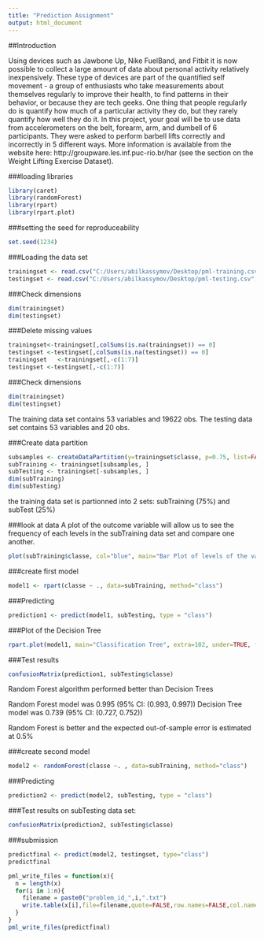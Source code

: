 ```yaml
---
title: "Prediction Assignment"
output: html_document
---
```


##Introduction

Using devices such as Jawbone Up, Nike FuelBand, and Fitbit it is now possible to collect a large amount of data about personal activity relatively inexpensively. These type of devices are part of the quantified self movement - a group of enthusiasts who take measurements about themselves regularly to improve their health, to find patterns in their behavior, or because they are tech geeks. One thing that people regularly do is quantify how much of a particular activity they do, but they rarely quantify how well they do it. In this project, your goal will be to use data from accelerometers on the belt, forearm, arm, and dumbell of 6 participants. They were asked to perform barbell lifts correctly and incorrectly in 5 different ways. More information is available from the website here: http://groupware.les.inf.puc-rio.br/har (see the section on the Weight Lifting Exercise Dataset). 

###loading libraries
```r
library(caret)
library(randomForest)
library(rpart)
library(rpart.plot)
```

###setting the seed for reproduceability
```r
set.seed(1234)
```

###Loading the data set
```r
trainingset <- read.csv("C:/Users/abilkassymov/Desktop/pml-training.csv", na.strings=c("NA","#DIV/0!", ""))
testingset <- read.csv("C:/Users/abilkassymov/Desktop/pml-testing.csv", na.strings=c("NA","#DIV/0!", ""))
```

###Check dimensions
```r
dim(trainingset) 
dim(testingset)
```

###Delete missing values
```r
trainingset<-trainingset[,colSums(is.na(trainingset)) == 0]
testingset <-testingset[,colSums(is.na(testingset)) == 0]
trainingset   <-trainingset[,-c(1:7)]
testingset <-testingset[,-c(1:7)]
```

###Check dimensions
```r
dim(trainingset)
dim(testingset)
```
The training data set contains 53 variables and 19622 obs.
The testing data set contains 53 variables and 20 obs.

###Create data partition
```r
subsamples <- createDataPartition(y=trainingset$classe, p=0.75, list=FALSE)
subTraining <- trainingset[subsamples, ] 
subTesting <- trainingset[-subsamples, ]
dim(subTraining)
dim(subTesting)
```
the training data set is partionned into 2 sets: subTraining (75%) and subTest (25%)

###look at data
A plot of the outcome variable will allow us to see the frequency of each levels in the subTraining data set and compare one another.
```r
plot(subTraining$classe, col="blue", main="Bar Plot of levels of the variable classe within the subTraining data set", xlab="classe levels", ylab="Frequency")
```

###create first model
```r
model1 <- rpart(classe ~ ., data=subTraining, method="class")
```

###Predicting
```r
prediction1 <- predict(model1, subTesting, type = "class")
```

###Plot of the Decision Tree
```r
rpart.plot(model1, main="Classification Tree", extra=102, under=TRUE, faclen=0)
```

###Test results
```r
confusionMatrix(prediction1, subTesting$classe)
```
Random Forest algorithm performed better than Decision Trees

Random Forest model was 0.995 (95% CI: (0.993, 0.997))
Decision Tree model was 0.739 (95% CI: (0.727, 0.752))

Random Forest is better and the expected out-of-sample error is estimated at 0.5%

###create second model
```r
model2 <- randomForest(classe ~. , data=subTraining, method="class")
```

###Predicting
```r
prediction2 <- predict(model2, subTesting, type = "class")
```

###Test results on subTesting data set:
```r
confusionMatrix(prediction2, subTesting$classe)
```

###submission
```r
predictfinal <- predict(model2, testingset, type="class")
predictfinal

pml_write_files = function(x){
  n = length(x)
  for(i in 1:n){
    filename = paste0("problem_id_",i,".txt")
    write.table(x[i],file=filename,quote=FALSE,row.names=FALSE,col.names=FALSE)
  }
}
pml_write_files(predictfinal)
```